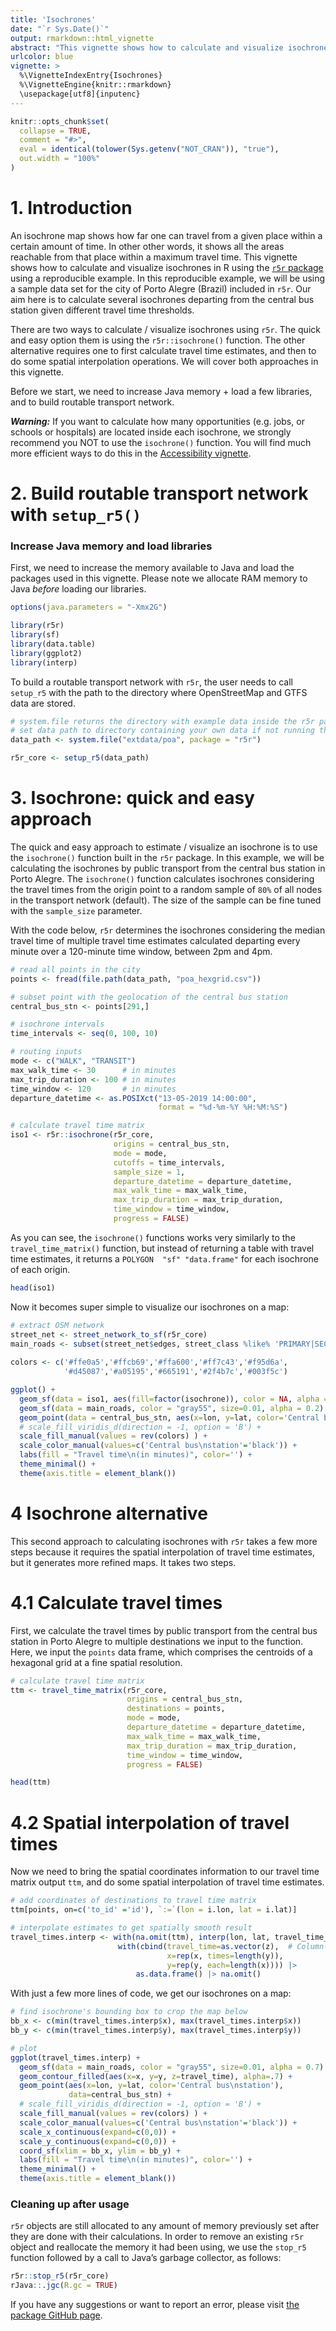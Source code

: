```yaml
---
title: 'Isochrones'
date: "`r Sys.Date()`"
output: rmarkdown::html_vignette
abstract: "This vignette shows how to calculate and visualize isochrones in R using the `r5r` package."
urlcolor: blue
vignette: >
  %\VignetteIndexEntry{Isochrones} 
  %\VignetteEngine{knitr::rmarkdown} 
  \usepackage[utf8]{inputenc}
---
```


```r
knitr::opts_chunk$set(
  collapse = TRUE,
  comment = "#>",
  eval = identical(tolower(Sys.getenv("NOT_CRAN")), "true"),
  out.width = "100%"
)
```

# 1. Introduction

An isochrone map shows how far one can travel from a given place within a certain amount of time. In other other words, it shows all the areas reachable from that place within a maximum travel time. This vignette shows how to calculate and visualize isochrones in R using the [`r5r` package](https://ipeagit.github.io/r5r/index.html) using a reproducible example. In this reproducible example, we will be using a sample data set for the city of Porto Alegre (Brazil) included in `r5r`. Our aim here is to calculate several isochrones departing from the central bus station given different travel time thresholds. 

There are two ways to calculate / visualize isochrones using `r5r`. The quick and easy option them is using the `r5r::isochrone()` function. The other alternative requires one to first calculate travel time estimates, and then to do some spatial interpolation operations. We will cover both approaches in this vignette. 

Before we start, we need to increase Java memory + load a few libraries, and to build routable transport network.



***Warning:*** If you want to calculate how many opportunities (e.g. jobs, or schools or hospitals) are located inside each isochrone, we strongly recommend you NOT to use the `isochrone()` function. You will find much more efficient ways to do this in the [Accessibility vignette](https://ipeagit.github.io/r5r/articles/accessibility.html).


# 2. Build routable transport network with `setup_r5()`

### Increase Java memory and load libraries

First, we need to increase the memory available to Java and load the packages used in this vignette. Please note we allocate RAM memory to Java *before* loading our libraries.

```r
options(java.parameters = "-Xmx2G")

library(r5r)
library(sf)
library(data.table)
library(ggplot2)
library(interp)
```


To build a routable transport network with `r5r`, the user needs to call `setup_r5` with the path to the directory where OpenStreetMap and GTFS data are stored.

```r
# system.file returns the directory with example data inside the r5r package
# set data path to directory containing your own data if not running this example
data_path <- system.file("extdata/poa", package = "r5r")

r5r_core <- setup_r5(data_path)
```


# 3. Isochrone: quick and easy approach

The quick and easy approach to estimate / visualize an isochrone is to use the `isochrone()` function built in the `r5r` package. In this example, we will be calculating the isochrones by public transport from the central bus station in Porto Alegre. The `isochrone()` function calculates isochrones considering the travel times from the origin point to a random sample of `80%` of all nodes in the transport network (default). The size of the sample can be fine tuned with the `sample_size` parameter. 

With the code below, `r5r` determines the isochrones considering the median travel time of multiple travel time estimates calculated departing every minute over a 120-minute time window, between 2pm and 4pm.



```r
# read all points in the city
points <- fread(file.path(data_path, "poa_hexgrid.csv"))

# subset point with the geolocation of the central bus station
central_bus_stn <- points[291,]

# isochrone intervals
time_intervals <- seq(0, 100, 10)

# routing inputs
mode <- c("WALK", "TRANSIT")
max_walk_time <- 30      # in minutes
max_trip_duration <- 100 # in minutes
time_window <- 120       # in minutes
departure_datetime <- as.POSIXct("13-05-2019 14:00:00",
                                 format = "%d-%m-%Y %H:%M:%S")

# calculate travel time matrix
iso1 <- r5r::isochrone(r5r_core,
                       origins = central_bus_stn,
                       mode = mode,
                       cutoffs = time_intervals,
                       sample_size = 1,
                       departure_datetime = departure_datetime,
                       max_walk_time = max_walk_time,
                       max_trip_duration = max_trip_duration,
                       time_window = time_window,
                       progress = FALSE)

```
As you can see, the `isochrone()` functions works very similarly to the `travel_time_matrix()` function, but instead of returning a table with travel time estimates, it returns a `POLYGON  "sf" "data.frame"` for each isochrone of each origin.

```r
head(iso1)
```

Now it becomes super simple to visualize our isochrones on a map:

```r
# extract OSM network
street_net <- street_network_to_sf(r5r_core)
main_roads <- subset(street_net$edges, street_class %like% 'PRIMARY|SECONDARY')
  
colors <- c('#ffe0a5','#ffcb69','#ffa600','#ff7c43','#f95d6a',
            '#d45087','#a05195','#665191','#2f4b7c','#003f5c')

ggplot() +
  geom_sf(data = iso1, aes(fill=factor(isochrone)), color = NA, alpha = .7) +
  geom_sf(data = main_roads, color = "gray55", size=0.01, alpha = 0.2) +
  geom_point(data = central_bus_stn, aes(x=lon, y=lat, color='Central bus\nstation')) +
  # scale_fill_viridis_d(direction = -1, option = 'B') +
  scale_fill_manual(values = rev(colors) ) +
  scale_color_manual(values=c('Central bus\nstation'='black')) +
  labs(fill = "Travel time\n(in minutes)", color='') +
  theme_minimal() +
  theme(axis.title = element_blank())
```


# 4 Isochrone alternative

This second approach to calculating isochrones with `r5r` takes a few more steps because it requires the spatial interpolation of travel time estimates, but it generates more refined maps. It takes two steps. 

# 4.1 Calculate travel times

First, we calculate the travel times by public transport from the central bus station in Porto Alegre to multiple destinations we input to the function. Here, we input the `points` data frame, which comprises the centroids of a hexagonal grid at a fine spatial resolution.

```r
# calculate travel time matrix
ttm <- travel_time_matrix(r5r_core,
                          origins = central_bus_stn,
                          destinations = points,
                          mode = mode,
                          departure_datetime = departure_datetime,
                          max_walk_time = max_walk_time,
                          max_trip_duration = max_trip_duration,
                          time_window = time_window,
                          progress = FALSE)

head(ttm)

```

# 4.2 Spatial interpolation of travel times

Now we need to bring the spatial coordinates information to our travel time matrix output `ttm`, and do some spatial interpolation of travel time estimates.

```r
# add coordinates of destinations to travel time matrix
ttm[points, on=c('to_id' ='id'), `:=`(lon = i.lon, lat = i.lat)]

# interpolate estimates to get spatially smooth result
travel_times.interp <- with(na.omit(ttm), interp(lon, lat, travel_time_p50)) |>
                        with(cbind(travel_time=as.vector(z),  # Column-major order
                                   x=rep(x, times=length(y)),
                                   y=rep(y, each=length(x)))) |>
                            as.data.frame() |> na.omit()
```


With just a few more lines of code, we get our isochrones on a map:

```r
# find isochrone's bounding box to crop the map below
bb_x <- c(min(travel_times.interp$x), max(travel_times.interp$x))
bb_y <- c(min(travel_times.interp$y), max(travel_times.interp$y))

# plot
ggplot(travel_times.interp) +
  geom_sf(data = main_roads, color = "gray55", size=0.01, alpha = 0.7) +
  geom_contour_filled(aes(x=x, y=y, z=travel_time), alpha=.7) +
  geom_point(aes(x=lon, y=lat, color='Central bus\nstation'),
             data=central_bus_stn) +
  # scale_fill_viridis_d(direction = -1, option = 'B') +
  scale_fill_manual(values = rev(colors) ) +
  scale_color_manual(values=c('Central bus\nstation'='black')) +
  scale_x_continuous(expand=c(0,0)) +
  scale_y_continuous(expand=c(0,0)) +
  coord_sf(xlim = bb_x, ylim = bb_y) +
  labs(fill = "Travel time\n(in minutes)", color='') +
  theme_minimal() +
  theme(axis.title = element_blank())
```


### Cleaning up after usage

`r5r` objects are still allocated to any amount of memory previously set after they are done with their calculations. In order to remove an existing `r5r` object and reallocate the memory it had been using, we use the `stop_r5` function followed by a call to Java's garbage collector, as follows:

```r
r5r::stop_r5(r5r_core)
rJava::.jgc(R.gc = TRUE)
```

If you have any suggestions or want to report an error, please visit [the package GitHub page](https://github.com/ipeaGIT/r5r).
